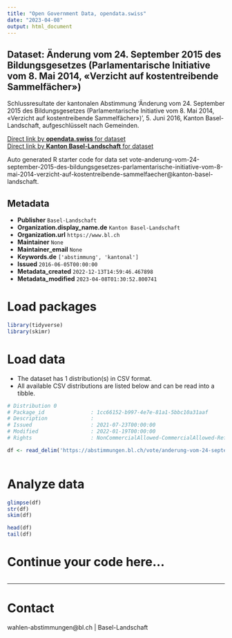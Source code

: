 ```yaml
---
title: "Open Government Data, opendata.swiss"
date: "2023-04-08"
output: html_document
---
```


## Dataset: Änderung vom 24. September 2015 des Bildungsgesetzes (Parlamentarische Initiative vom 8. Mai 2014, «Verzicht auf kostentreibende Sammelfächer»)

Schlussresultate der kantonalen Abstimmung 'Änderung vom 24. September 2015 des Bildungsgesetzes (Parlamentarische Initiative vom 8. Mai 2014, «Verzicht auf kostentreibende Sammelfächer»)', 5. Juni 2016, Kanton Basel-Landschaft, aufgeschlüsselt nach Gemeinden.

[Direct link by **opendata.swiss** for dataset](https://opendata.swiss/de/dataset/anderung-vom-24-september-2015-des-bildungsgesetzes-parlamentarische-initiative-vom-8-mai-2014-)<br>
[Direct link by **Kanton Basel-Landschaft** for dataset](https://abstimmungen.bl.ch/vote/anderung-vom-24-september-2015-des-bildungsgesetzes-parlamentarische-initiative-vom-8-mai-2014-verzicht-auf-kostentreibende-sammelfaecher/data)

Auto generated R starter code for data set vote-anderung-vom-24-september-2015-des-bildungsgesetzes-parlamentarische-initiative-vom-8-mai-2014-verzicht-auf-kostentreibende-sammelfaecher@kanton-basel-landschaft.

## Metadata

- **Publisher** `Basel-Landschaft`
- **Organization.display_name.de** `Kanton Basel-Landschaft`
- **Organization.url** `https://www.bl.ch`
- **Maintainer** `None`
- **Maintainer_email** `None`
- **Keywords.de** `['abstimmung', 'kantonal']`
- **Issued** `2016-06-05T00:00:00`
- **Metadata_created** `2022-12-13T14:59:46.467898`
- **Metadata_modified** `2023-04-08T01:30:52.800741`


# Load packages

```r

library(tidyverse)
library(skimr)

```

# Load data

-   The dataset has 1 distribution(s) in CSV format.
-   All available CSV distributions are listed below and can be read into a tibble.

```r

# Distribution 0
# Package_id               : 1cc66152-b997-4e7e-81a1-5bbc10a31aaf
# Description              : 
# Issued                   : 2021-07-23T00:00:00
# Modified                 : 2022-01-19T00:00:00
# Rights                   : NonCommercialAllowed-CommercialAllowed-ReferenceRequired

df <- read_delim('https://abstimmungen.bl.ch/vote/anderung-vom-24-september-2015-des-bildungsgesetzes-parlamentarische-initiative-vom-8-mai-2014-verzicht-auf-kostentreibende-sammelfaecher/data-csv')



```

# Analyze data

```r

glimpse(df)
str(df)
skim(df)

head(df)
tail(df)

```

# Continue your code here...

```r

```

------------------------------------------------------------------------

# Contact

wahlen-abstimmungen@bl.ch | Basel-Landschaft
